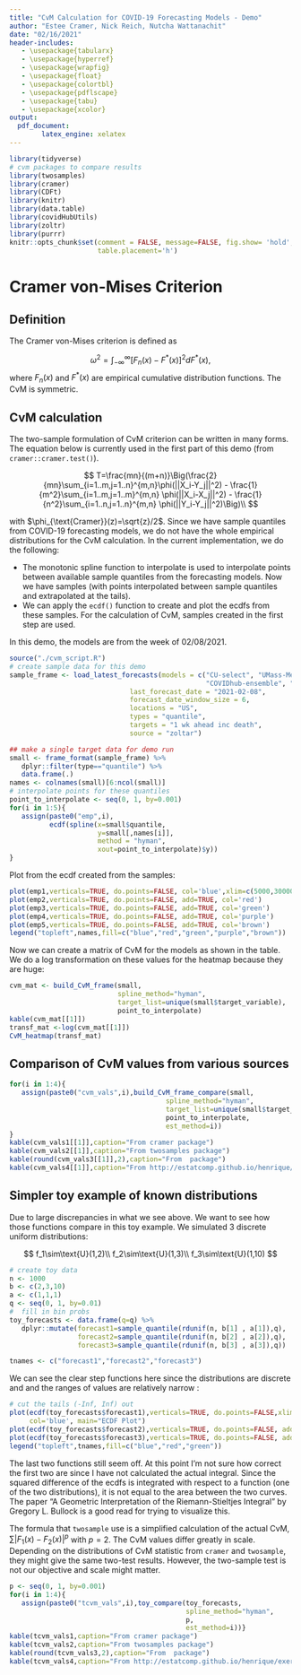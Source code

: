```yaml
---
title: "CvM Calculation for COVID-19 Forecasting Models - Demo"
author: "Estee Cramer, Nick Reich, Nutcha Wattanachit"
date: "02/16/2021"
header-includes:
   - \usepackage{tabularx}
   - \usepackage{hyperref}
   - \usepackage{wrapfig}
   - \usepackage{float}
   - \usepackage{colortbl}
   - \usepackage{pdflscape}
   - \usepackage{tabu}
   - \usepackage{xcolor}
output:
  pdf_document:
        latex_engine: xelatex
---
```


```r
library(tidyverse)
# cvm packages to compare results
library(twosamples)
library(cramer)
library(CDFt)
library(knitr)
library(data.table)
library(covidHubUtils)
library(zoltr)
library(purrr)
knitr::opts_chunk$set(comment = FALSE, message=FALSE, fig.show= 'hold', fig.pos="h",
                      table.placement='h')
```

# Cramer von-Mises Criterion 

## Definition

The Cramer von-Mises criterion is defined as 

$$
\omega^2=\int^\infty_{-\infty}[F_n(x)-F^*(x)]^2dF^*(x),
$$
where $F_{n}(x)$ and $F^*(x)$ are empirical cumulative distribution functions. The CvM is symmetric. 


## CvM calculation 

The two-sample formulation of CvM criterion can be written in many forms. The equation below is currently used in the first part of this demo (from `cramer::cramer.test()`).

$$
T=\frac{mn}{(m+n)}\Big(\frac{2}{mn}\sum_{i=1..m,j=1..n}^{m,n}\phi(||X_i-Y_j||^2) - \frac{1}{m^2}\sum_{i=1..m,j=1..m}^{m,n} \phi(||X_i-X_j||^2) - \frac{1}{n^2}\sum_{i=1..n,j=1..n}^{m,n} \phi(||Y_i-Y_j||^2)\Big)\\
$$

with $\phi_{\text{Cramer}}(z)=\sqrt{z}/2$. Since we have sample quantiles from COVID-19 forecasting models, we do not have the whole empirical distributions for the CvM calculation. In the current implementation, we do the following:

- The monotonic spline function to interpolate is used to interpolate points between available sample quantiles from the forecasting models. Now we have samples (with points interpolated between sample quantiles and extrapolated at the tails).
- We can apply the `ecdf()` function to create and plot the ecdfs from these samples. For the calculation of CvM, samples created in the first step are  used. 


In this demo, the models are from the week of 02/08/2021. 

```r
source("./cvm_script.R")
# create sample data for this demo
sample_frame <- load_latest_forecasts(models = c("CU-select", "UMass-MechBayes", "Covid19Sim-Simulator", 
                                                 "COVIDhub-ensemble", "COVIDhub-baseline"),
                              last_forecast_date = "2021-02-08", 
                              forecast_date_window_size = 6,
                              locations = "US", 
                              types = "quantile", 
                              targets = "1 wk ahead inc death",
                              source = "zoltar")

## make a single target data for demo run
small <- frame_format(sample_frame) %>%
   dplyr::filter(type=="quantile") %>%
   data.frame(.)
names <- colnames(small)[6:ncol(small)]
# interpolate points for these quantiles
point_to_interpolate <- seq(0, 1, by=0.001)
for(i in 1:5){
   assign(paste0("emp",i),
          ecdf(spline(x=small$quantile, 
                      y=small[,names[i]], 
                      method = "hyman",
                      xout=point_to_interpolate)$y))
}
```

Plot from the ecdf created from the samples:

```r
plot(emp1,verticals=TRUE, do.points=FALSE, col='blue',xlim=c(5000,30000), main="ECDF Plot")
plot(emp2,verticals=TRUE, do.points=FALSE, add=TRUE, col='red')
plot(emp3,verticals=TRUE, do.points=FALSE, add=TRUE, col='green')
plot(emp4,verticals=TRUE, do.points=FALSE, add=TRUE, col='purple')
plot(emp5,verticals=TRUE, do.points=FALSE, add=TRUE, col='brown')
legend("topleft",names,fill=c("blue","red","green","purple","brown"))
```

Now we can create a matrix of CvM for the models as shown in the table. We do a log transformation on these values for the heatmap because they are huge:

```r
cvm_mat <- build_CvM_frame(small, 
                           spline_method="hyman",
                           target_list=unique(small$target_variable),
                           point_to_interpolate)
kable(cvm_mat[[1]])
transf_mat <-log(cvm_mat[[1]])
CvM_heatmap(transf_mat)
```

## Comparison of CvM values from various sources


```r
for(i in 1:4){
   assign(paste0("cvm_vals",i),build_CvM_frame_compare(small,
                                       spline_method="hyman",
                                       target_list=unique(small$target_variable),
                                       point_to_interpolate,
                                       est_method=i))
}
kable(cvm_vals1[[1]],caption="From cramer package")
kable(cvm_vals2[[1]],caption="From twosamples package")
kable(round(cvm_vals3[[1]],2),caption="From  package")
kable(cvm_vals4[[1]],caption="From http://estatcomp.github.io/henrique/exer_chap8.html")
```

## Simpler toy example of known distributions

Due to large discrepancies in what we see above. We want to see how those functions compare in this toy example. We simulated 3 discrete uniform distributions:

$$
f_1\sim\text{U}(1,2)\\
f_2\sim\text{U}(1,3)\\
f_3\sim\text{U}(1,10)
$$

```r
# create toy data
n <- 1000
b <- c(2,3,10)
a <- c(1,1,1)
q <- seq(0, 1, by=0.01)
#  fill in bin probs
toy_forecasts <- data.frame(q=q) %>%
   dplyr::mutate(forecast1=sample_quantile(rdunif(n, b[1] , a[1]),q),
                 forecast2=sample_quantile(rdunif(n, b[2] , a[2]),q),
                 forecast3=sample_quantile(rdunif(n, b[3] , a[3]),q))

tnames <- c("forecast1","forecast2","forecast3")
```

We can see the clear step functions here since the distributions are discrete and and the ranges of values are relatively narrow :

```r
# cut the tails (-Inf, Inf) out
plot(ecdf(toy_forecasts$forecast1),verticals=TRUE, do.points=FALSE,xlim=c(0,12), 
     col='blue', main="ECDF Plot")
plot(ecdf(toy_forecasts$forecast2),verticals=TRUE, do.points=FALSE, add=TRUE, col='red')
plot(ecdf(toy_forecasts$forecast3),verticals=TRUE, do.points=FALSE, add=TRUE, col='green')
legend("topleft",tnames,fill=c("blue","red","green"))
```
The last two functions still seem off. At this point I'm not sure how correct the first two are since I have not calculated the actual integral. Since the squared difference of the ecdfs is integrated with respect to a function (one of the two distributions), it is not equal to the area between the two curves. The paper "A Geometric Interpretation of the Riemann-Stieltjes Integral" by Gregory L. Bullock is a good read for trying to visualize this. 

The formula that `twosample` use is a simplified calculation of the actual CvM, $\sum|F_1(x)-F_2(x)|^p$ with $p=2$. The CvM values differ greatly in scale. Depending on the distributions of CvM statistic from `cramer` and `twosample`, they might give the same two-test results. However, the two-sample test is not our objective and scale might matter. 

```r
p <- seq(0, 1, by=0.001)
for(i in 1:4){
   assign(paste0("tcvm_vals",i),toy_compare(toy_forecasts,
                                            spline_method="hyman",
                                            p,
                                            est_method=i))}
kable(tcvm_vals1,caption="From cramer package")
kable(tcvm_vals2,caption="From twosamples package")
kable(round(tcvm_vals3,2),caption="From  package")
kable(tcvm_vals4,caption="From http://estatcomp.github.io/henrique/exer_chap8.html")
```